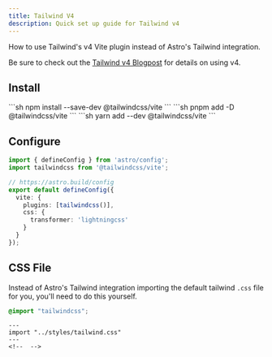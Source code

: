 ```yaml
---
title: Tailwind V4
description: Quick set up guide for Tailwind v4
---
```


How to use Tailwind's v4 Vite plugin instead of Astro's Tailwind integration.

Be sure to check out the [Tailwind v4 Blogpost](https://tailwindcss.com/blog/tailwindcss-v4-alpha#using-vite) for details on using v4.

## Install

<Tabs>
    <TabItem label="npm">
        ```sh
        npm install --save-dev @tailwindcss/vite
        ```
    </TabItem>
    <TabItem label="pnpm">
        ```sh
        pnpm add -D @tailwindcss/vite
        ```
    </TabItem>
    <TabItem label="yarn">
        ```sh
        yarn add --dev @tailwindcss/vite
        ```
    </TabItem>
</Tabs>

## Configure

```ts title="astro.config.mjs"
import { defineConfig } from 'astro/config';
import tailwindcss from '@tailwindcss/vite';

// https://astro.build/config
export default defineConfig({
  vite: {
    plugins: [tailwindcss()],
    css: {
      transformer: 'lightningcss'
    }
  }
});
```

## CSS File

Instead of Astro's Tailwind integration importing the default tailwind `.css` file for you, you'll need to do this yourself.

```css title="tailwind.css"
@import "tailwindcss";
```

```astro title="Layout.astro"
---
import "../styles/tailwind.css"
---
<!--  -->
```
